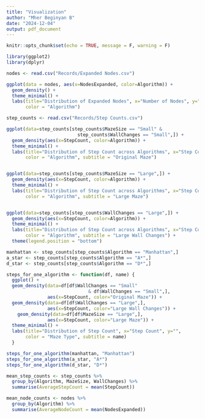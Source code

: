 ```yaml
---
title: "Visualization"
author: "Mher Beginyan B"
date: "2024-12-04"
output: pdf_document
---
```


```r
knitr::opts_chunk$set(echo = TRUE, message = F, warning = F)
```

```r
library(ggplot2)
library(dplyr)
```

```r
nodes <- read.csv("Records/Expanded Nodes.csv")

ggplot(data = nodes, aes(x=NodesExpanded, color=Algorithm)) +
  geom_density() +
  theme_minimal() +
  labs(title="Distribution of Expanded Nodes", x="Number of Nodes", y="",
       color = "Algorithm")

```


```r
step_counts <- read.csv("Records/Step Counts.csv")

ggplot(data=step_counts[step_counts$MazeSize == "Small" & 
                          step_counts$WallChanges == "Small",]) +
  geom_density(aes(x=StepCount, color=Algorithm)) +
  theme_minimal() +
  labs(title="Distribution of Step Count across Algorithms", x="Step Count", y="",
       color = "Algorithm", subtitle = "Original Maze")


ggplot(data=step_counts[step_counts$MazeSize == "Large",]) +
  geom_density(aes(x=StepCount, color=Algorithm)) +
  theme_minimal() +
  labs(title="Distribution of Step Count across Algorithms", x="Step Count", y="",
       color = "Algorithm", subtitle = "Large Maze")


ggplot(data=step_counts[step_counts$WallChanges == "Large",]) +
  geom_density(aes(x=StepCount, color=Algorithm)) +
  theme_minimal() +
  labs(title="Distribution of Step Count across Algorithms", x="Step Count", y="",
       color = "Algorithm", subtitle = "Large Wall Changes") +
  theme(legend.position = "bottom")

```

```r
manhattan <- step_counts[step_counts$Algorithm == "Manhattan",]
a_star <- step_counts[step_counts$Algorithm == "A*",]
d_star <- step_counts[step_counts$Algorithm == "D*",]

steps_for_one_algorithm <- function(df, name) {
  ggplot() +
  geom_density(data=df[df$WallChanges == "Small" 
                              & df$WallChanges == "Small",], 
               aes(x=StepCount, color="Original Maze")) +
  geom_density(data=df[df$WallChanges == "Large",], 
               aes(x=StepCount, color="Large Wall Changes")) +
    geom_density(data=df[df$MazeSize == "Large",], 
               aes(x=StepCount, color="Large Maze")) +
  theme_minimal() +
  labs(title="Distribution of Step Count", x="Step Count", y="",
       color = "Maze Type", subtitle = name)
  }

steps_for_one_algorithm(manhattan, "Manhattan")
steps_for_one_algorithm(a_star, "A*")
steps_for_one_algorithm(d_star, "D*")
```

```r
mean_step_counts <- step_counts %>%
  group_by(Algorithm, MazeSize, WallChanges) %>%
  summarise(AverageStepCount = mean(StepCount))

mean_node_counts <- nodes %>%
  group_by(Algorithm) %>%
  summarise(AverageNodeCount = mean(NodesExpanded))
```